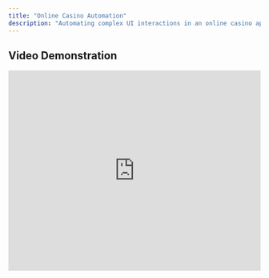 ```yaml
---
title: "Online Casino Automation"
description: "Automating complex UI interactions in an online casino application"
---
```


## Video Demonstration

<iframe width="100%" height="400" src="https://www.loom.com/embed/764e493f67a54a0ea5819199bb8fd9c9" frameborder="0" allowfullscreen />

## What This Example Shows

- **Single Prompt Automation**: Using one `agent.act()` command to control complex multi-step workflows
- **Browser-Based Application Control**: Automating web applications with dynamic content
- **Complex Decision Making**: Analyzing visual information and making strategic decisions